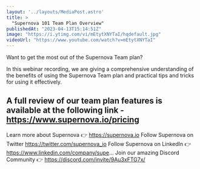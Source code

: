 ```yaml
---
layout: '../layouts/MediaPost.astro'
title: >
  "Supernova 101 Team Plan Overview"
publishedAt: "2023-04-13T15:14:51Z"
image: "https://i.ytimg.com/vi/mEtytXNYTaI/hqdefault.jpg"
videoUrl: "https://www.youtube.com/watch?v=mEtytXNYTaI"
---
```

Want to get the most out of the Supernova Team plan?

In this webinar recording, we are giving a comprehensive understanding of the benefits of using the Supernova Team plan and practical tips and tricks for using it effectively.

A full review of our team plan features is available at the following link - https://www.supernova.io/pricing
--------
Learn more about Supernova 👉 https://supernova.io
Follow Supernova on Twitter  https://twitter.com/supernova_io
Follow Supernova on LinkedIn 👉https://www.linkedin.com/company/supe...
Join our amazing Discord Community 👉 https://discord.com/invite/9Au3xFTG7x/
